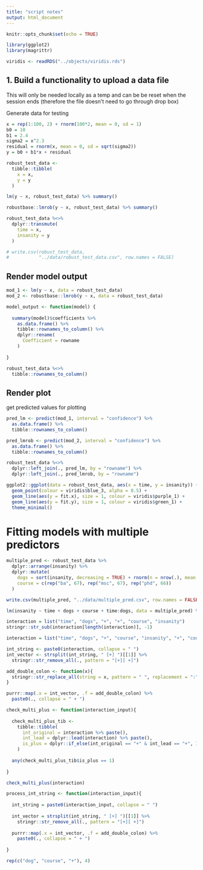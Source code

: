 ```yaml
---
title: "script notes"
output: html_document
---
```


```r
knitr::opts_chunk$set(echo = TRUE)

library(ggplot2)
library(magrittr)

viridis <- readRDS("../objects/viridis.rds")

```

## 1. Build a functionality to upload a data file 

This will only be needed locally as a temp and can be be reset when the session ends (therefore the file doesn't need to go through drop box)

Generate data for testing

```r
x = rep(1:100, 2) + rnorm(100*2, mean = 0, sd = 1)
b0 = 10
b1 = 2.4
sigma2 = x^2.3
residual = rnorm(x, mean = 0, sd = sqrt(sigma2))
y = b0 + b1*x + residual

robust_test_data <- 
  tibble::tibble(
    x = x, 
    y = y
  )
```


```r
lm(y ~ x, robust_test_data) %>% summary()
```

```r
robustbase::lmrob(y ~ x, robust_test_data) %>% summary()
```

```r
robust_test_data %<>% 
  dplyr::transmute(
    time = x, 
    insanity = y
  )
```

```r
# write.csv(robust_test_data, 
#           "../data/robust_test_data.csv", row.names = FALSE)
```

## Render model output 

```r
mod_1 <- lm(y ~ x, data = robust_test_data)
mod_2 <- robustbase::lmrob(y ~ x, data = robust_test_data)

model_output <- function(model) {
  
  summary(model)$coefficients %>% 
    as.data.frame() %>% 
    tibble::rownames_to_column() %>% 
    dplyr::rename(
      Coefficient = rowname
    )
  
}
```


```r
robust_test_data %<>% 
  tibble::rownames_to_column()
```

## Render plot 

get predicted values for plotting 

```r
pred_lm <- predict(mod_1, interval = "confidence") %>% 
  as.data.frame() %>% 
  tibble::rownames_to_column()

pred_lmrob <- predict(mod_2, interval = "confidence") %>% 
  as.data.frame() %>% 
  tibble::rownames_to_column()

robust_test_data %<>%
  dplyr::left_join(., pred_lm, by = "rowname") %>% 
  dplyr::left_join(., pred_lmrob, by = "rowname")

```


```r
ggplot2::ggplot(data = robust_test_data, aes(x = time, y = insanity)) + 
  geom_point(colour = viridis$blue_3, alpha = 0.5) + 
  geom_line(aes(y = fit.x), size = 1, colour = viridis$purple_1) + 
  geom_line(aes(y = fit.y), size = 1, colour = viridis$green_1) + 
  theme_minimal()
```

# Fitting models with multiple predictors

```r
multiple_pred <- robust_test_data %>% 
  dplyr::arrange(insanity) %>% 
  dplyr::mutate(
    dogs = sort(insanity, decreasing = TRUE) + rnorm(n = nrow(.), mean = 0, sd = 20), 
    course = c(rep("ba", 67), rep("msc", 67), rep("phd", 66))
  )
```

```r
write.csv(multiple_pred, "../data/multiple_pred.csv", row.names = FALSE)
```


```r
lm(insanity ~ time + dogs + course + time:dogs, data = multiple_pred) %>% summary()

interaction = list("time", "dogs", "+", "+", "course", "insanity")
stringr::str_sub(interaction[length(interaction)], -1)
```

```r
interaction = list("time", "dogs", "+", "course", "insanity", "+", "course", "dogs")

int_string <- paste0(interaction, collapse = " ")
int_vector <- strsplit(int_string, " [+] ")[[1]] %>% 
  stringr::str_remove_all(., pattern = "[+][ +]")

add_double_colon <- function(x){
  stringr::str_replace_all(string = x, pattern = " ", replacement = ":")
}

purrr::map(.x = int_vector, .f = add_double_colon) %>% 
  paste0(., collapse = " + ")

```

```r
check_multi_plus <- function(interaction_input){
  
  check_multi_plus_tib <- 
    tibble::tibble(
      int_original = interaction %>% paste(), 
      int_lead = dplyr::lead(interaction) %>% paste(), 
      is_plus = dplyr::if_else(int_original == "+" & int_lead == "+", 1, 0)
    )
  
  any(check_multi_plus_tib$is_plus == 1)
  
}

check_multi_plus(interaction)
```

```r
process_int_string <- function(interaction_input){
  
  int_string = paste0(interaction_input, collapse = " ")
  
  int_vector = strsplit(int_string, " [+] ")[[1]] %>% 
    stringr::str_remove_all(., pattern = "[+][ +]")
  
  purrr::map(.x = int_vector, .f = add_double_colon) %>% 
    paste0(., collapse = " + ")
  
}
```

```r
rep(c("dog", "course", "+"), 4)
```

